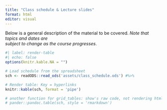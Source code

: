 ```yaml
---
title: "Class schedule & Lecture slides"
format: html
editor: visual
---
```


Below is a general description of the material to be covered. *Note that topics and dates are\
subject to change as the course progresses*.

```r
#| label: render-table
#| echo: false
options(knitr.kable.NA = "")

# Load schedule from the spreadsheet
sch <- readODS::read_ods('assets/class_schedule.ods') #%>% 

# Render table: Key = hyperlinks
knitr::kable(sch, format = 'pipe')

# another function for grid_tables: show's raw code, not rendering html :(
# pander::pandoc.table(sch, style = 'rmarkdown')

```
